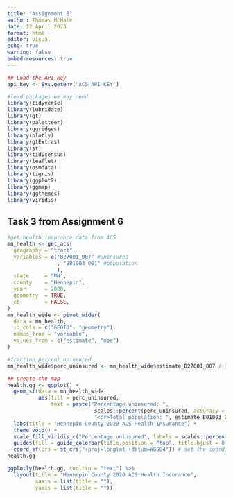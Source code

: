 ```yaml
---
title: "Assignment 8"
author: Thomas McHale
date: 12 April 2023
format: html
editor: visual
echo: true
warning: false
embed-resources: true
---
```


```r

## Load the API key
api_key <- Sys.getenv("ACS_API_KEY")

#load packages we may need
library(tidyverse)
library(lubridate)
library(gt)
library(paletteer)
library(ggridges)
library(plotly)
library(gtExtras)
library(sf)
library(tidycensus)
library(leaflet)
library(osmdata)
library(tigris)
library(ggplot2)
library(ggmap)
library(ggthemes)
library(viridis)

```

## Task 3 from Assignment 6

```r

#get health insurance data from ACS
mn_health <- get_acs(
  geography = "tract",
  variables = c("B27001_007" #uninsured
                , "B01003_001" #population
                ),
  state     = "MN",
  county    = "Hennepin",
  year      = 2020,
  geometry  = TRUE,
  cb        = FALSE,
)
mn_health_wide <- pivot_wider(
  data = mn_health,
  id_cols = c("GEOID", "geometry"),
  names_from = "variable",
  values_from = c("estimate", "moe")
)

#fraction percent uninsured
mn_health_wide$perc_uninsured <- mn_health_wide$estimate_B27001_007 / mn_health_wide$estimate_B01003_001

## create the map
health.gg <- ggplot() + 
  geom_sf(data = mn_health_wide, 
          aes(fill = perc_uninsured,
              text = paste("Percentage uninsured: ", 
                            scales::percent(perc_uninsured, accuracy = 0.1), 
                            "<br>Total population: ", estimate_B01003_001))) + 
  labs(title = "Hennepin County 2020 ACS Health Insurance") + 
  theme_void() + 
  scale_fill_viridis_c("Percentage uninsured", labels = scales::percent_format(accuracy = 1)) + 
  guides(fill = guide_colorbar(title.position = "top", title.hjust = 0.5)) +
  coord_sf(crs = st_crs("+proj=longlat +datum=WGS84")) # set the coordinate reference system to avoid warning
health.gg

ggplotly(health.gg, tooltip = "text") %>%
  layout(title = "Hennepin County 2020 ACS Health Insurance",
         xaxis = list(title = ""),
         yaxis = list(title = ""))
```
